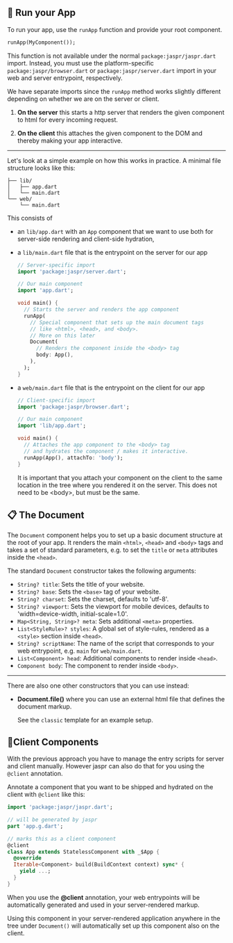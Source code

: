 ## 🚀 Run your App

To run your app, use the `runApp` function and provide your root component.

```dart
runApp(MyComponent());
```

This function is not available under the normal `package:jaspr/jaspr.dart` import. Instead, you
must use the platform-specific `package:jaspr/browser.dart` or `package:jaspr/server.dart` import
in your web and server entrypoint, respectively.

We have separate imports since the `runApp` method works slightly different depending on whether
we are on the server or client.

1. **On the server** this starts a http server that renders the given component to html for every
   incoming request.
   
2. **On the client** this attaches the given component to the DOM and thereby making your app interactive.

---

Let's look at a simple example on how this works in practice. A minimal file structure looks like this:

```text
├── lib/
│   ├── app.dart
│   └── main.dart
└── web/
    └── main.dart
```

This consists of

- an `lib/app.dart` with an `App` component that we want to use both for server-side rendering and 
client-side hydration,
  
- a `lib/main.dart` file that is the entrypoint on the server for our app

    ```dart
    // Server-specific import
    import 'package:jaspr/server.dart';
    
    // Our main component
    import 'app.dart';
    
    void main() {
      // Starts the server and renders the app component
      runApp(
        // Special component that sets up the main document tags
        // like <html>, <head>, and <body>.
        // More on this later
        Document(
          // Renders the component inside the <body> tag
          body: App(),
        ),
      );
    }
    ```

- a `web/main.dart` file that is the entrypoint on the client for our app

  ```dart
  // Client-specific import
  import 'package:jaspr/browser.dart';
  
  // Our main component
  import 'lib/app.dart';
  
  void main() {
    // Attaches the app component to the <body> tag
    // and hydrates the component / makes it interactive.
    runApp(App(), attachTo: 'body');
  }
  ```

  It is important that you attach your component on the client to the same location in the tree 
  where you rendered it on the server. This does not need to be &lt;body&gt;, but must be the same.

## 📋 The Document

The `Document` component helps you to set up a basic document structure at the root of your app.
It renders the main `<html>`, `<head>` and `<body>` tags and takes a set of standard parameters, 
e.g. to set the `title` or `meta` attributes inside the `<head>`.

The standard `Document` constructor takes the following arguments:

- `String? title`: Sets the title of your website.
- `String? base`: Sets the `<base>` tag of your website.
- `String? charset`: Sets the charset, defaults to 'utf-8'.
- `String? viewport`: Sets the viewport for mobile devices, defaults to 'width=device-width, initial-scale=1.0'.
- `Map<String, String>? meta`: Sets additional `<meta>` properties.
- `List<StyleRule>? styles`: A global set of style-rules, rendered as a `<style>` section inside `<head>`.
- `String? scriptName`: The name of the script that corresponds to your web entrypoint, e.g. `main` for `web/main.dart`.
- `List<Component> head`: Additional components to render inside `<head>`.
- `Component body`: The component to render inside `<body>`.

---

There are also one other constructors that you can use instead:

- **Document.file()** where you can use an external html file that defines the document markup.
  
  See the `classic` template for an example setup.

## 🧙‍Client Components

With the previous approach you have to manage the entry scripts for server and client manually.
However jaspr can also do that for you using the `@client` annotation.

Annotate a component that you want to be shipped and hydrated on the client with `@client` like this:

```dart
import 'package:jaspr/jaspr.dart';

// will be generated by jaspr
part 'app.g.dart';

// marks this as a client component
@client
class App extends StatelessComponent with _$App {
  @override
  Iterable<Component> build(BuildContext context) sync* {
    yield ...;
  }
}
```

When you use the **@client** annotation, your web entrypoints
will be automatically generated and used in your server-rendered markup.

Using this component in your server-rendered application anywhere in the tree under `Document()` will
automatically set up this component also on the client.
